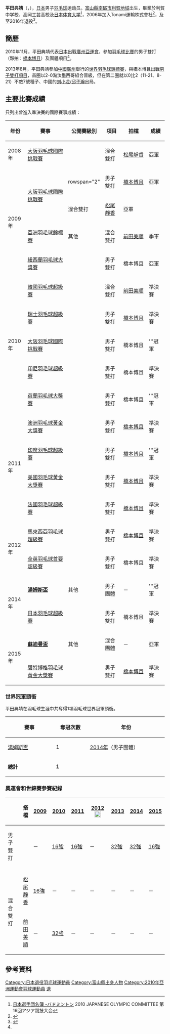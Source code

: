 {{noteTA|G1=Badminton}}
{{Infobox 羽球選手
| playername              = {{lang|ja|<small>ひらた のりやす</small><br/><big>平田 典靖</big>}}<br/><small>({{lang|en|Hirata Noriyasu}})</small>
| image                   = 
| size                    = 
| caption                 = 
| birth_name              = 
| date_of_birth           = {{birth_date_and_age|1983|11|17}}<ref name="廣州亞運">[http://www.gz2010.cn/info/CHN_CHN/ZB/ZBB101A_BD@@@@@@@@@@@@@@@CHN_number=231438.html 2010年廣州亞運會官方網站 羽毛球 - 平田典靖 - 简历]</ref>
| place_of_birth          = {{JPN}}[[富山縣|富山縣]][[南砺市|南砺市]]
| height                  = {{height|m=1.80}}<ref name="廣州亞運"/>
| weight                  = {{weight|kg=76}}<ref name="廣州亞運"/>
| event                   = 男子雙打、混合雙打
| country                 = {{JPN}}
| years_started           = 
| handedness              = 右手
| coach                   = 
| highest_ranking         = 第7位（男雙-[[橋本博且|橋本博且]]）
| date_of_highest_ranking = 2012年3月15日<ref name="highest-ranking">{{en}}[http://bwfcontent.tournamentsoftware.com/ranking/player.aspx?id=12030&player=108101 BWF World Ranking - Ranking of Noriyasu HIRATA (15380)] {{Wayback|url=http://bwfcontent.tournamentsoftware.com/ranking/player.aspx?id=12030&player=108101 |date=20170305004530 }}</ref>
| current_ranking         = 第47位（男雙-[[橋本博且|橋本博且]]）
| date_of_current_ranking = 2016年10月6日<ref>{{en}}[http://bwfcontent.tournamentsoftware.com/ranking/category.aspx?id=12030&category=474 BWF World Ranking - BWF世界排名榜 (10/6/2016) - Men's doubles] {{Wayback|url=http://bwfcontent.tournamentsoftware.com/ranking/category.aspx?id=12030&category=474 |date=20170305004553 }}</ref>
| played                  = 3勝–1負（男單）<br/>181勝–138負（男雙）<br/>52勝–51負（混雙）
| titles                  = [[File:Simple_silver_cup.svg|15px]] [[汤姆斯杯|汤姆斯杯]]：1
| bwf_profile             = A71327B3-CAF1-4915-B27D-F5EB3747BFA9
| bwf_id                  = 15380
| updated                 = 2016年10月11日
}}
{{MedalTableTop}}
{{MedalSport | 男子[[羽毛球|羽毛球]]}}
{{MedalCountry | {{JPN}}}}
{{MedalCompetition | [[汤姆斯杯|汤姆斯杯]]}}
{{MedalBronze | [[2010年湯姆斯盃|2010年 吉隆坡]] | 男子團體 }}
{{MedalBronze | [[2012年湯姆斯盃|2012年 武漢]] | 男子團體 }}
{{MedalGold  | [[2014年湯姆斯盃|2014年 新德里]] | [[2014年湯姆斯盃|男子團體]]}}
{{MedalCompetition | [[蘇迪曼盃|蘇迪曼盃]]}}
{{MedalSilver| [[2015年蘇迪曼盃|2015年 東莞]] | [[2015年蘇迪曼盃|混合團體]]}}
{{MedalCompetition | [[亞洲羽毛球錦標賽|亞洲羽毛球錦標賽]]}}
{{MedalBronze | [[2009年亞洲羽毛球錦標賽|2009年 水原]] | 混合雙打 }}
{{MedalSilver | [[2011年亞洲羽毛球錦標賽|2011年 成都]] | 男子雙打 }}
{{MedalCompetition | [[東亞運動會|東亞運動會]]}}
{{MedalBronze| [[2009年東亞運動會|2009年 香港]] | [[2009年東亞運動會羽毛球比賽|男子團體]] }}
{{MedalCompetition  | [[全日本綜合羽毛球錦標賽|全日本綜合羽毛球錦標賽]]}}
{{MedalCountry | {{flagicon|JPN}}富山縣（Tonami運輸）}}
{{MedalGold  | [[2009年全日本綜合羽毛球錦標賽|2009年 東京都]] | 男子雙打 }}
{{MedalGold  | [[2009年全日本綜合羽毛球錦標賽|2009年 東京都]] | 混合雙打 }}
{{MedalGold  | [[2010年全日本綜合羽毛球錦標賽|2010年 東京都]] | 男子雙打 }}
{{MedalGold  | [[2010年全日本綜合羽毛球錦標賽|2010年 東京都]] | 混合雙打 }}
{{MedalGold  | [[2011年全日本綜合羽毛球錦標賽|2011年 東京都]] | 男子雙打 }}
{{MedalSilver| [[2012年全日本綜合羽毛球錦標賽|2012年 東京都]] | 男子雙打 }}
{{MedalSilver| [[2013年全日本綜合羽毛球錦標賽|2013年 東京都]] | 男子雙打 }}
{{MedalSilver| [[2014年全日本綜合羽毛球錦標賽|2014年 東京都]] | 男子雙打 }}
{{MedalBottom}}
'''平田典靖'''（{{jpn|j=平田 典靖|kn=ひらた のりやす|rm=Hirata Noriyasu}}，{{bd|1983年|11月17日}}），[[日本|日本]]男子[[羽毛球|羽毛球]]运动员。[[富山縣|富山縣]][[南砺市|南砺市]][[利賀地域|利賀地域]]出生，畢業於利賀中学校、高岡工芸高校及[[日本体育大学|日本体育大学]]<ref>[http://www.joc.or.jp/int_games/asia/2010/pdf/member/22_badminton.pdf 日本選手団名簿 -バドミントン] {{Wayback|url=http://www.joc.or.jp/int_games/asia/2010/pdf/member/22_badminton.pdf |date=20190626054123 }}2010 JAPANESE OLYMPIC COMMITTEE  第16回アジア競技大会{{ja}}</ref>，2006年加入Tonami運輸株式會社<ref>{{cite web|title=Player Information|url=http://www.tonami.co.jp/badminton/player/hirata.htm|publisher=トナミ運輸バドミントン部|deadurl=yes|archiveurl=https://web.archive.org/web/20120114025544/http://www.tonami.co.jp/badminton/player/hirata.htm|archivedate=2012-01-14}}</ref>，及至2016年退役<ref>{{cite news|title=世界の舞台に選手を　バド元代表の平田さん（トナミ運輸・利賀出身）|url=http://www.e-tonamino.com/news/news_detail.jsp?userid=kitanippon&id=38142|agency=北日本新聞|date=2016-04-27|accessdate=2018-05-02|archive-date=2018-05-03|archive-url=https://web.archive.org/web/20180503041254/http://www.e-tonamino.com/news/news_detail.jsp?userid=kitanippon&id=38142|dead-url=no}}</ref>。

==簡歷==
2010年11月，平田典靖代表[[2010年亞洲運動會日本代表團|日本]]出戰[[廣州|廣州]][[2010年亞洲運動會|亞運會]]，參加[[2010年亞洲運動會羽毛球比賽|羽毛球比賽]]的男子雙打（夥拍：[[橋本博且|橋本博且]]）及團體項目<ref name="廣州亞運"/>。

2013年8月，平田典靖參加[[中國|中國]][[廣州|廣州]]舉行的[[2013年世界羽毛球錦標賽|世界羽毛球錦標賽]]，與橋本博且出戰[[2013年世界羽毛球錦標賽男子雙打項目|男子雙打項目]]，首圈以2-0淘汰墨西哥組合晉級，但在第二圈就以0比2（11-21、8-21）不敵7號種子、中國的[[刘小龙|刘小龙]]/[[邱子瀚|邱子瀚]]出局。

==主要比賽成績==
只列出曾進入準決賽的國際賽事成績：
{| class=wikitable style="text-align:center; font-size:small;" 
!width="50"|年份
!width="180"|賽事
!width="80"|公開賽級別
!width="60"|項目
!width="100"|拍檔
!width="50"|成績
|-
!rowspan="1"|2008年
|[[2008年大阪羽毛球國際挑戰賽|大阪羽毛球國際挑戰賽]]
|{{BWFIC}}
|混合雙打
|[[松尾靜香|松尾靜香]]
|bgcolor="silver"|亞軍
|-
!rowspan="4"|2009年
|rowspan="2"|[[2009年大阪羽毛球國際挑戰賽|大阪羽毛球國際挑戰賽]]
|rowspan="2" {{BWFIC}}
|男子雙打
|[[橋本博且|橋本博且]]
|bgcolor="silver"|亞軍
|-
|混合雙打
|[[松尾靜香|松尾靜香]]
|bgcolor="silver"|亞軍
|-
|[[2009年亞洲羽毛球錦標賽|亞洲羽毛球錦標賽]]
|其他
|混合雙打
|[[前田美順|前田美順]]
|bgcolor="#b8860b"|季軍
|-
|[[2009年紐西蘭羽毛球大獎賽|紐西蘭羽毛球大獎賽]]
|{{BWFGP}}
|男子雙打
|橋本博且
|bgcolor="silver"|亞軍
|-
!rowspan="5"|2010年
|[[2010年韓國羽毛球超級賽|韓國羽毛球超級賽]]
|{{BWFSS}}
|混合雙打
|[[前田美順|前田美順]]
|bgcolor="#b8860b"|準決賽
|-
|[[2010年瑞士羽毛球超級賽|瑞士羽毛球超級賽]]
|{{BWFSS}}
|男子雙打
|[[橋本博且|橋本博且]]
|bgcolor="#b8860b"|準決賽
|-
|[[2010年大阪羽毛球國際挑戰賽|大阪羽毛球國際挑戰賽]]
|{{BWFIC}}
|男子雙打
|橋本博且
|bgcolor="gold"|'''冠軍
|-
|[[2010年印度尼西亞羽毛球超級賽|印尼羽毛球超級賽]]
|{{BWFSS}}
|男子雙打
|橋本博且
|bgcolor="#b8860b"|準決賽
|-
|[[2010年荷蘭羽毛球大獎賽|荷蘭羽毛球大獎賽]]
|{{BWFGP}}
|男子雙打
|橋本博且
|bgcolor="gold"|'''冠軍
|-
!rowspan="4"|2011年
|[[2011年澳洲羽毛球黃金大獎賽|澳洲羽毛球黃金大獎賽]]
|{{BWFGPG}}
|男子雙打
|[[橋本博且|橋本博且]]
|bgcolor="#b8860b"|準決賽
|-
|[[2011年印度羽毛球超級賽|印度羽毛球超級賽]]
|{{BWFSS}}
|男子雙打
|[[橋本博且|橋本博且]]
|bgcolor="gold"|'''冠軍
|-
|[[2011年美國羽毛球黃金大獎賽|美國羽毛球黃金大獎賽]]
|{{BWFGPG}}
|男子雙打
|[[橋本博且|橋本博且]]
|bgcolor="#b8860b"|準決賽
|-
|[[2011年法國羽毛球超級賽|法國羽毛球超級賽]]
|{{BWFSS}}
|男子雙打
|[[橋本博且|橋本博且]]
|bgcolor="#b8860b"|準決賽
|-
!rowspan="2"|2012年
|[[2012年馬來西亞羽毛球超級賽|馬來西亞羽毛球超級賽]]
|{{BWFSS}}
|男子雙打
|[[橋本博且|橋本博且]]
|bgcolor="#b8860b"|準決賽
|-
|[[2012年全英羽毛球首要超級賽|全英羽毛球首要超級賽]]
|{{BWFSSP}}
|男子雙打
|橋本博且
|bgcolor="#b8860b"|準決賽
|-
!rowspan="2"|2014年
|'''[[2014年湯姆斯盃|湯姆斯盃]]'''
|其他
|男子團體
|－
|bgcolor="gold"|'''冠軍
|-
|[[2014年日本羽毛球超級賽|日本羽毛球超級賽]]
|{{BWFSS}}
|男子雙打
|橋本博且
|bgcolor="#b8860b"|準決賽
|-
!rowspan="2"|2015年
|'''[[2015年蘇迪曼盃|蘇迪曼盃]]'''
|其他
|混合團體
|－
|bgcolor="silver"|亞軍
|-
|[[2015年碧特博格羽毛球黃金大獎賽|碧特博格羽毛球黃金大獎賽]]
|{{BWFGPG}}
|男子雙打
|[[橋本博且|橋本博且]]
|bgcolor="#b8860b"|準決賽
|}
{{BWF賽事級別索引/2007}}

=== 世界冠軍頭銜 ===
平田典靖在羽毛球生涯中共奪得1項羽毛球世界冠軍頭銜。
{| class=wikitable style="text-align:center; font-size:small" 
|- 
! width="150"|賽事 
! width="100"|奪冠次數 
! width="250"|年份
|- 
|[[湯姆斯盃|湯姆斯盃]] || 1 ||style="text-align:left"|[[2014年湯姆斯盃|2014年]]（男子團體）
|-
|'''總計'''||'''1'''||
|}

===奧運會和世錦賽參賽紀錄===
{| class=wikitable style="text-align:center; font-size:small;" 
!
!搭檔
!width="50"|[[2009年世界羽毛球錦標賽|2009]]
!width="50"|[[2010年世界羽毛球錦標賽|2010]]
!width="50"|[[2011年世界羽毛球錦標賽|2011]]
!width="80"|[[2012年夏季奧林匹克運動會羽毛球比賽|2012]] [[File:Olympic_rings_without_rims.svg|20px]]
!width="50"|[[2013年世界羽毛球錦標賽|2013]]
!width="50"|[[2014年世界羽毛球錦標賽|2014]]
!width="50"|[[2015年世界羽毛球錦標賽|2015]]
|-
!width="80"|男子雙打
|align="left"|{{nowrap|[[橋本博且|橋本博且]]}}
|－
|[[2010年世界羽毛球錦標賽男子雙打項目|16強]]
|[[2011年世界羽毛球錦標賽男子雙打項目|16強]]
|－
|[[2013年世界羽毛球錦標賽男子雙打項目|32強]]
|[[2014年世界羽毛球錦標賽男子雙打項目|32強]]
|[[2015年世界羽毛球錦標賽男子雙打項目|16強]]
|-
|
|-
!rowspan="2" width="80"|混合雙打
|align="left"|[[松尾靜香|松尾靜香]]
|[[2009年世界羽毛球錦標賽混合雙打項目|16強]]
|－
|－
|－
|－
|－
|－
|-
|align="left"|[[前田美順|前田美順]]
|－
|[[2010年世界羽毛球錦標賽混合雙打項目|32強]]
|－
|－
|－
|－
|－
|}

== 參考資料 ==
{{reflist}}

{{汤姆斯杯冠军}}

{{Authority control}}
{{DEFAULTSORT:HIRATA Noriyasu}}
[[Category:日本退役羽毛球運動員|Category:日本退役羽毛球運動員]]
[[Category:富山縣出身人物|Category:富山縣出身人物]]
[[Category:2010年亞洲運動會羽球運動員|Category:2010年亞洲運動會羽球運動員]]
[[Category:Tonami運輸羽毛球部選手|退]]
